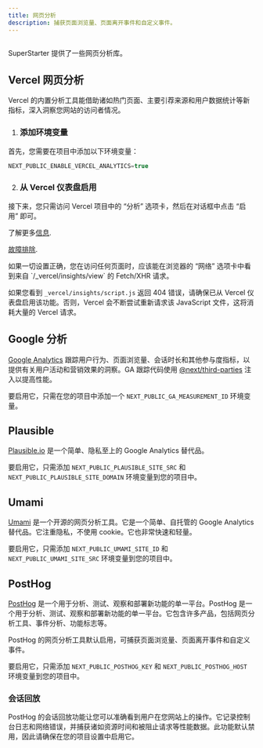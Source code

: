 ```yaml
---
title: 网页分析
description: 捕获页面浏览量、页面离开事件和自定义事件。
---
```


<Frame>
  <img src="/images/web-analytics.png" alt="" />
</Frame>

SuperStarter 提供了一些网页分析库。

## Vercel 网页分析

Vercel 的内置分析工具能借助诸如热门页面、主要引荐来源和用户数据统计等新指标，深入洞察您网站的访问者情况。

1. ### 添加环境变量

首先，您需要在项目中添加以下环境变量：

```js .env.local
NEXT_PUBLIC_ENABLE_VERCEL_ANALYTICS=true
```

2. ### 从 Vercel 仪表盘启用

接下来，您只需访问 Vercel 项目中的 “分析” 选项卡，然后在对话框中点击 “启用” 即可。

了解更多[信息](https://vercel.com/docs/analytics/quickstart).

[故障排除](https://vercel.com/docs/analytics/troubleshooting).

<Warning>
如果一切设置正确，您在访问任何页面时，应该能在浏览器的 “网络” 选项卡中看到来自 `/_vercel/insights/view` 的 Fetch/XHR 请求。

如果您看到 `_vercel/insights/script.js` 返回 404 错误，请确保已从 Vercel 仪表盘启用该功能。否则，Vercel 会不断尝试重新请求该 JavaScript 文件，这将消耗大量的 Vercel 请求。
</Warning>

## Google 分析

[Google Analytics](https://analytics.google.com/) 跟踪用户行为、页面浏览量、会话时长和其他参与度指标，以提供有关用户活动和营销效果的洞察。GA 跟踪代码使用 [@next/third-parties](https://nextjs.org/docs/app/building-your-application/optimizing/third-party-libraries#google-analytics) 注入以提高性能。

要启用它，只需在您的项目中添加一个 `NEXT_PUBLIC_GA_MEASUREMENT_ID` 环境变量。

## Plausible

[Plausible.io](https://plausible.io/) 是一个简单、隐私至上的 Google Analytics 替代品。

要启用它，只需添加 `NEXT_PUBLIC_PLAUSIBLE_SITE_SRC` 和 `NEXT_PUBLIC_PLAUSIBLE_SITE_DOMAIN` 环境变量到您的项目中。

## Umami

[Umami](https://umami.is/) 是一个开源的网页分析工具。它是一个简单、自托管的 Google Analytics 替代品。它注重隐私，不使用 cookie。它也非常快速和轻量。

要启用它，只需添加 `NEXT_PUBLIC_UMAMI_SITE_ID` 和 `NEXT_PUBLIC_UMAMI_SITE_SRC` 环境变量到您的项目中。

## PostHog

[PostHog](https://posthog.com/) 是一个用于分析、测试、观察和部署新功能的单一平台。PostHog 是一个用于分析、测试、观察和部署新功能的单一平台。它包含许多产品，包括网页分析工具、事件分析、功能标志等。

PostHog 的网页分析工具默认启用，可捕获页面浏览量、页面离开事件和自定义事件。

要启用它，只需添加 `NEXT_PUBLIC_POSTHOG_KEY` 和 `NEXT_PUBLIC_POSTHOG_HOST` 环境变量到您的项目中。

### 会话回放

PostHog 的会话回放功能让您可以准确看到用户在您网站上的操作。它记录控制台日志和网络错误，并捕获诸如资源时间和被阻止请求等性能数据。此功能默认禁用，因此请确保在您的项目设置中启用它。